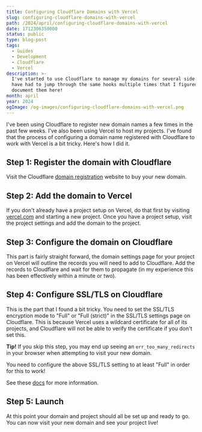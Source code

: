 ```yaml
---
title: Configuring Cloudflare Domains with Vercel
slug: configuring-cloudflare-domains-with-vercel
path: /2024/april/configuring-cloudflare-domains-with-vercel
date: 1712306350000
status: public
type: blog-post
tags:
  - Guides
  - Development
  - Cloudflare
  - Vercel
description: >-
  I've started to use Cloudflare to manage my domains for several side projects,
  have had to jump through the same hooks multiple times that I figured I should
  document them here!
month: april
year: 2024
ogImage: /og-images/configuring-cloudflare-domains-with-vercel.png
---
```



I've been using Cloudflare to register new domain names a few times in the past few weeks. I've also been using Vercel to host my projects. I've found that the process of configuring a domain name registered with Cloudflare to work with Vercel is a bit tricky. Here's how I did it.

## Step 1: Register the domain with Cloudflare

Visit the Cloudflare [domain registration](https://dash.cloudflare.com/c9bcc2abba841ea49f5f6e1d79f58450/domains/register) website to buy your new domain.

## Step 2: Add the domain to Vercel

If you don't already have a project setup on Vercel, do that first by visiting [vercel.com](https://vercel.com/) and starting a new project. Once you have a project setup, visit the project settings and add the domain to the project.

## Step 3: Configure the domain on Cloudflare

This part is fairly straight forward, the domain settings page for your project on Vercel will outline the records you will need to add to Cloudflare. Add the records to Cloudflare and wait for them to propagate (in my experience this has been effectively within a minute or two).

## Step 4: Configure SSL/TLS on Cloudflare

This is the part that I found a bit tricky. You need to set the SSL/TLS encryption mode to "Full" or "Full (strict)" in the SSL/TLS settings page on Cloudflare. This is because Vercel uses a wildcard certificate for all of its projects, and Cloudflare will not be able to verify the certificate if you don't set this.

<Callout>

**Tip!** If you skip this step, you may end up seeing an `err_too_many_redirects` in your browser when attempting to visit your new domain.

You need to configure the above SSL/TLS setting to at least "Full" in order for this to work!

See these [docs](https://vercel.com/guides/resolve-err-too-many-redirects-when-using-cloudflare-proxy-with-vercel) for more information.

</Callout>

## Step 5: Launch

At this point your domain and project should all be set up and ready to go. You can now visit your new domain and see your project live!
